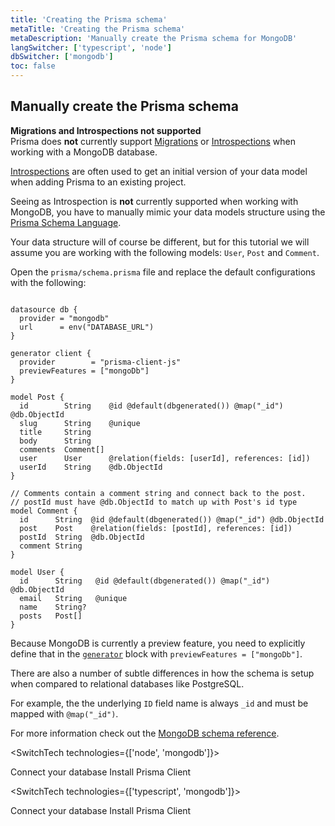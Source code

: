```yaml
---
title: 'Creating the Prisma schema'
metaTitle: 'Creating the Prisma schema'
metaDescription: 'Manually create the Prisma schema for MongoDB'
langSwitcher: ['typescript', 'node']
dbSwitcher: ['mongodb']
toc: false
---
```


## Manually create the Prisma schema

<Admonition type="warning">

**Migrations and Introspections not supported** <br />
Prisma does **not** currently support [Migrations](../../../../concepts/components/prisma-migrate) or [Introspections](../../../../concepts/components/introspection) when working with a MongoDB database.

</Admonition>

[Introspections](../../../../concepts/components/introspection) are often used to get an initial version of your data model when adding Prisma to an existing project. 

Seeing as Introspection is **not** currently supported when working with MongoDB, you have to manually mimic your data models structure using the [Prisma Schema Language](../../../../concepts/components/prisma-schema).

<Admonition type="info">

Your data structure will of course be different, but for this tutorial we will assume you are working with the following models: `User`, `Post` and `Comment`.

</Admonition>

Open the `prisma/schema.prisma` file and replace the default configurations with the following:

```prisma file=prisma/schema.prisma

datasource db {
  provider = "mongodb"
  url      = env("DATABASE_URL")
}

generator client {
  provider        = "prisma-client-js"
  previewFeatures = ["mongoDb"]
}

model Post {
  id        String    @id @default(dbgenerated()) @map("_id") @db.ObjectId
  slug      String    @unique
  title     String
  body      String
  comments  Comment[]
  user      User      @relation(fields: [userId], references: [id])
  userId    String    @db.ObjectId
}

// Comments contain a comment string and connect back to the post.
// postId must have @db.ObjectId to match up with Post's id type
model Comment {
  id      String  @id @default(dbgenerated()) @map("_id") @db.ObjectId
  post    Post    @relation(fields: [postId], references: [id])
  postId  String  @db.ObjectId
  comment String
}

model User {
  id      String   @id @default(dbgenerated()) @map("_id") @db.ObjectId
  email   String   @unique
  name    String?
  posts   Post[]
}

```

Because MongoDB is currently a preview feature, you need to explicitly define that in the [`generator`](../../../../reference/api-reference/prisma-schema-reference#generator) block with `previewFeatures = ["mongoDb"]`.

There are also a number of subtle differences in how the schema is setup when compared to relational databases like PostgreSQL. 

For example, the the underlying `ID` field name is always `_id` and must be mapped with `@map("_id")`.

For more information check out the [MongoDB schema reference](../../../../reference/api-reference/prisma-schema-reference#mongodb-2).

<SwitchTech technologies={['node', 'mongodb']}>

<NavigationLinksContainer>

<ButtonLink color="dark" type="primary" href="./connect-your-database-node-mongodb" arrowLeft>
    Connect your database
</ButtonLink>

<ButtonLink color="dark" type="primary" href="./install-prisma-client-node-mongodb" arrow>
    Install Prisma Client
</ButtonLink>

</NavigationLinksContainer>

</SwitchTech>

<SwitchTech technologies={['typescript', 'mongodb']}>

<NavigationLinksContainer>

<ButtonLink color="dark" type="primary" href="./connect-your-database-typescript-mongodb" arrowLeft>
    Connect your database
</ButtonLink>

<ButtonLink color="dark" type="primary" href="./install-prisma-client-typescript-mongodb" arrow>
    Install Prisma Client
</ButtonLink>

</NavigationLinksContainer>

</SwitchTech>
